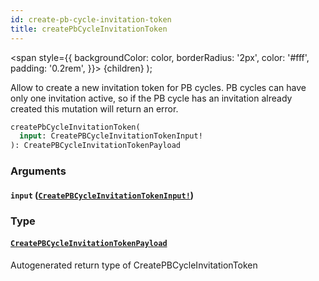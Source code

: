 ```yaml
---
id: create-pb-cycle-invitation-token
title: createPbCycleInvitationToken
---
```


<span
style={{
      backgroundColor: color,
      borderRadius: '2px',
      color: '#fff',
      padding: '0.2rem',
    }}>
{children}
</span>
);

Allow to create a new invitation token for PB cycles. PB cycles can have only one invitation active, so if the PB cycle has an invitation already created this mutation will return an error.

```graphql
createPbCycleInvitationToken(
  input: CreatePBCycleInvitationTokenInput!
): CreatePBCycleInvitationTokenPayload

```

### Arguments

#### `input` ([`CreatePBCycleInvitationTokenInput!`](/docs/api/inputs/create-pb-cycle-invitation-token-input))

### Type

#### [`CreatePBCycleInvitationTokenPayload`](/docs/api/objects/create-pb-cycle-invitation-token-payload)

Autogenerated return type of CreatePBCycleInvitationToken
